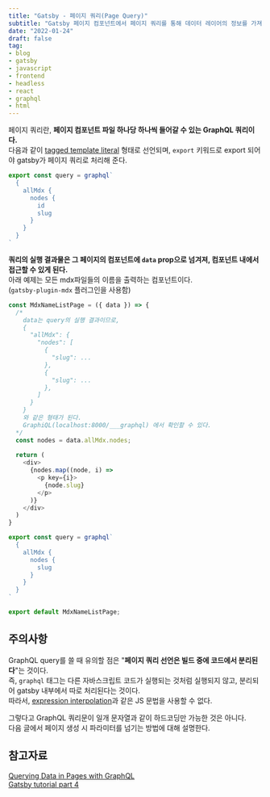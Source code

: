 ```yaml
---
title: "Gatsby - 페이지 쿼리(Page Query)"
subtitle: "Gatsby 페이지 컴포넌트에서 페이지 쿼리를 통해 데이터 레이어의 정보를 가져올 수 있다."
date: "2022-01-24"
draft: false
tag:
- blog
- gatsby
- javascript
- frontend
- headless
- react
- graphql
- html
---
```

페이지 쿼리란, **페이지 컴포넌트 파일 하나당 하나씩 들어갈 수 있는 GraphQL 쿼리이다.**  
다음과 같이 [tagged template literal](https://developer.mozilla.org/en-US/docs/Web/JavaScript/Reference/Template_literals#tagged_templates) 형태로 선언되며, `export` 키워드로 export 되어야 gatsby가 페이지 쿼리로 처리해 준다.
```javascript
export const query = graphql`
  {
    allMdx {
      nodes {
        id
        slug
      }
    }
  }
`
```

**쿼리의 실행 결과물은 그 페이지의 컴포넌트에 `data` prop으로 넘겨져, 컴포넌트 내에서 접근할 수 있게 된다.**  
아래 예제는 모든 mdx파일들의 이름을 출력하는 컴포넌트이다.  
(`gatsby-plugin-mdx` 플러그인을 사용함)
```javascript
const MdxNameListPage = ({ data }) => {
  /*
    data는 query의 실행 결과이므로, 
    {
      "allMdx": {
        "nodes": [
          {
            "slug": ...
          },
          {
            "slug": ...
          },
        ]
      }
    }
    와 같은 형태가 된다.
    GraphiQL(localhost:8000/___graphql) 에서 확인할 수 있다.
  */
  const nodes = data.allMdx.nodes;
  
  return (
    <div>
      {nodes.map((node, i) => 
        <p key={i}>
          {node.slug}
        </p>
      )}
    </div>
  )
}

export const query = graphql`
  {
    allMdx {
      nodes {
        slug
      }
    }
  }
`

export default MdxNameListPage;
```

## 주의사항
GraphQL query를 쓸 때 유의할 점은 "**페이지 쿼리 선언은 빌드 중에 코드에서 분리된다**"는 것이다.  
즉, `graphql` 태그는 다른 자바스크립트 코드가 실행되는 것처럼 실행되지 않고, 분리되어 gatsby 내부에서 따로 처리된다는 것이다.  
따라서, [expression interpolation](https://developer.mozilla.org/en-US/docs/Web/JavaScript/Reference/Template_literals#expression_interpolation)과 같은 JS 문법을 사용할 수 없다.  
  
그렇다고 GraphQL 쿼리문이 일개 문자열과 같이 하드코딩만 가능한 것은 아니다.  
다음 글에서 페이지 생성 시 파라미터를 넘기는 방법에 대해 설명한다.

## 참고자료
[Querying Data in Pages with GraphQL](https://www.gatsbyjs.com/docs/how-to/querying-data/page-query/)  
[Gatsby tutorial part 4](https://www.gatsbyjs.com/docs/tutorial/part-4/)